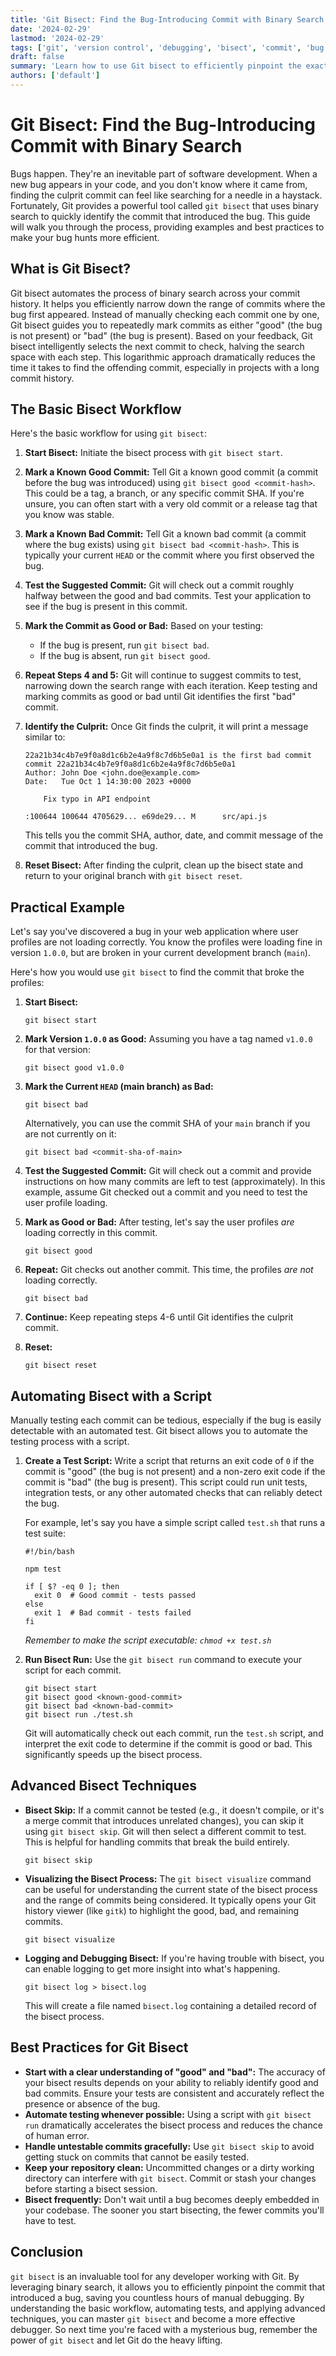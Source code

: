 ```yaml
---
title: 'Git Bisect: Find the Bug-Introducing Commit with Binary Search'
date: '2024-02-29'
lastmod: '2024-02-29'
tags: ['git', 'version control', 'debugging', 'bisect', 'commit', 'bug fixing']
draft: false
summary: 'Learn how to use Git bisect to efficiently pinpoint the exact commit that introduced a bug in your codebase. This guide covers the basics of Git bisect, provides practical examples, and outlines advanced techniques to accelerate your debugging process.'
authors: ['default']
---
```


# Git Bisect: Find the Bug-Introducing Commit with Binary Search

Bugs happen. They're an inevitable part of software development. When a new bug appears in your code, and you don't know where it came from, finding the culprit commit can feel like searching for a needle in a haystack. Fortunately, Git provides a powerful tool called `git bisect` that uses binary search to quickly identify the commit that introduced the bug. This guide will walk you through the process, providing examples and best practices to make your bug hunts more efficient.

## What is Git Bisect?

Git bisect automates the process of binary search across your commit history. It helps you efficiently narrow down the range of commits where the bug first appeared. Instead of manually checking each commit one by one, Git bisect guides you to repeatedly mark commits as either "good" (the bug is not present) or "bad" (the bug is present). Based on your feedback, Git bisect intelligently selects the next commit to check, halving the search space with each step. This logarithmic approach dramatically reduces the time it takes to find the offending commit, especially in projects with a long commit history.

## The Basic Bisect Workflow

Here's the basic workflow for using `git bisect`:

1.  **Start Bisect:** Initiate the bisect process with `git bisect start`.
2.  **Mark a Known Good Commit:** Tell Git a known good commit (a commit before the bug was introduced) using `git bisect good <commit-hash>`. This could be a tag, a branch, or any specific commit SHA. If you're unsure, you can often start with a very old commit or a release tag that you know was stable.
3.  **Mark a Known Bad Commit:** Tell Git a known bad commit (a commit where the bug exists) using `git bisect bad <commit-hash>`. This is typically your current `HEAD` or the commit where you first observed the bug.
4.  **Test the Suggested Commit:** Git will check out a commit roughly halfway between the good and bad commits. Test your application to see if the bug is present in this commit.
5.  **Mark the Commit as Good or Bad:** Based on your testing:
    - If the bug is present, run `git bisect bad`.
    - If the bug is absent, run `git bisect good`.
6.  **Repeat Steps 4 and 5:** Git will continue to suggest commits to test, narrowing down the search range with each iteration. Keep testing and marking commits as good or bad until Git identifies the first "bad" commit.
7.  **Identify the Culprit:** Once Git finds the culprit, it will print a message similar to:

    ```plaintext
    22a21b34c4b7e9f0a8d1c6b2e4a9f8c7d6b5e0a1 is the first bad commit
    commit 22a21b34c4b7e9f0a8d1c6b2e4a9f8c7d6b5e0a1
    Author: John Doe <john.doe@example.com>
    Date:   Tue Oct 1 14:30:00 2023 +0000

        Fix typo in API endpoint

    :100644 100644 4705629... e69de29... M      src/api.js
    ```

    This tells you the commit SHA, author, date, and commit message of the commit that introduced the bug.

8.  **Reset Bisect:** After finding the culprit, clean up the bisect state and return to your original branch with `git bisect reset`.

## Practical Example

Let's say you've discovered a bug in your web application where user profiles are not loading correctly. You know the profiles were loading fine in version `1.0.0`, but are broken in your current development branch (`main`).

Here's how you would use `git bisect` to find the commit that broke the profiles:

1.  **Start Bisect:**

    ```plaintext
    git bisect start
    ```

2.  **Mark Version `1.0.0` as Good:** Assuming you have a tag named `v1.0.0` for that version:

    ```plaintext
    git bisect good v1.0.0
    ```

3.  **Mark the Current `HEAD` (main branch) as Bad:**

    ```plaintext
    git bisect bad
    ```

    Alternatively, you can use the commit SHA of your `main` branch if you are not currently on it:

    ```plaintext
    git bisect bad <commit-sha-of-main>
    ```

4.  **Test the Suggested Commit:** Git will check out a commit and provide instructions on how many commits are left to test (approximately). In this example, assume Git checked out a commit and you need to test the user profile loading.

5.  **Mark as Good or Bad:** After testing, let's say the user profiles _are_ loading correctly in this commit.

    ```plaintext
    git bisect good
    ```

6.  **Repeat:** Git checks out another commit. This time, the profiles _are not_ loading correctly.

    ```plaintext
    git bisect bad
    ```

7.  **Continue:** Keep repeating steps 4-6 until Git identifies the culprit commit.

8.  **Reset:**

    ```plaintext
    git bisect reset
    ```

## Automating Bisect with a Script

Manually testing each commit can be tedious, especially if the bug is easily detectable with an automated test. Git bisect allows you to automate the testing process with a script.

1.  **Create a Test Script:** Write a script that returns an exit code of `0` if the commit is "good" (the bug is not present) and a non-zero exit code if the commit is "bad" (the bug is present). This script could run unit tests, integration tests, or any other automated checks that can reliably detect the bug.

    For example, let's say you have a simple script called `test.sh` that runs a test suite:

    ```plaintext
    #!/bin/bash

    npm test

    if [ $? -eq 0 ]; then
      exit 0  # Good commit - tests passed
    else
      exit 1  # Bad commit - tests failed
    fi
    ```

    _Remember to make the script executable: `chmod +x test.sh`_

2.  **Run Bisect Run:** Use the `git bisect run` command to execute your script for each commit.

    ```plaintext
    git bisect start
    git bisect good <known-good-commit>
    git bisect bad <known-bad-commit>
    git bisect run ./test.sh
    ```

    Git will automatically check out each commit, run the `test.sh` script, and interpret the exit code to determine if the commit is good or bad. This significantly speeds up the bisect process.

## Advanced Bisect Techniques

- **Bisect Skip:** If a commit cannot be tested (e.g., it doesn't compile, or it's a merge commit that introduces unrelated changes), you can skip it using `git bisect skip`. Git will then select a different commit to test. This is helpful for handling commits that break the build entirely.

  ```plaintext
  git bisect skip
  ```

- **Visualizing the Bisect Process:** The `git bisect visualize` command can be useful for understanding the current state of the bisect process and the range of commits being considered. It typically opens your Git history viewer (like `gitk`) to highlight the good, bad, and remaining commits.

  ```plaintext
  git bisect visualize
  ```

- **Logging and Debugging Bisect:** If you're having trouble with bisect, you can enable logging to get more insight into what's happening.

  ```plaintext
  git bisect log > bisect.log
  ```

  This will create a file named `bisect.log` containing a detailed record of the bisect process.

## Best Practices for Git Bisect

- **Start with a clear understanding of "good" and "bad":** The accuracy of your bisect results depends on your ability to reliably identify good and bad commits. Ensure your tests are consistent and accurately reflect the presence or absence of the bug.
- **Automate testing whenever possible:** Using a script with `git bisect run` dramatically accelerates the bisect process and reduces the chance of human error.
- **Handle untestable commits gracefully:** Use `git bisect skip` to avoid getting stuck on commits that cannot be easily tested.
- **Keep your repository clean:** Uncommitted changes or a dirty working directory can interfere with `git bisect`. Commit or stash your changes before starting a bisect session.
- **Bisect frequently:** Don't wait until a bug becomes deeply embedded in your codebase. The sooner you start bisecting, the fewer commits you'll have to test.

## Conclusion

`git bisect` is an invaluable tool for any developer working with Git. By leveraging binary search, it allows you to efficiently pinpoint the commit that introduced a bug, saving you countless hours of manual debugging. By understanding the basic workflow, automating tests, and applying advanced techniques, you can master `git bisect` and become a more effective debugger. So next time you're faced with a mysterious bug, remember the power of `git bisect` and let Git do the heavy lifting.

```

```
